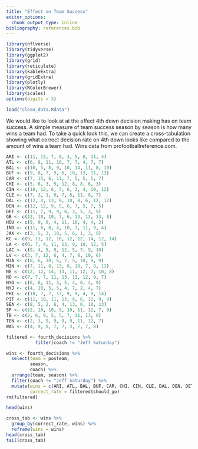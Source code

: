 ```yaml
---
title: "Effect on Team Success"
editor_options: 
  chunk_output_type: inline
bibliography: references.bib
---
```


```r
library(nflverse)
library(tidyverse)
library(ggplot2)
library(grid)
library(reticulate)
library(kableExtra)
library(gridExtra)
library(plotly)
library(RColorBrewer)
library(scales)
options(digits = 3)

load("clean_data.Rdata")
```

We would like to look at at the effect 4th down decision making has on team success. A simple measure of team success season by season is how many wins a team had. To take a quick look this, we can create a cross-tabulation showing what correct decision rate on 4th down looks like compared to the amount of wins a team had. Wins data from profootballreference.com. 

```r
ARI <- c(11, 13, 7, 8, 3, 5, 8, 11, 4)
ATL <- c(6, 8, 11, 10, 7, 7, 4, 7, 7)  
BAL <- c(10, 5, 8, 9, 10, 14, 11, 8, 10)  
BUF <- c(9, 8, 7, 9, 6, 10, 13, 11, 13)  
CAR <- c(7, 15, 6, 11, 7, 5, 5, 5, 7)  
CHI <- c(5, 6, 3, 5, 12, 8, 8, 6, 3)  
CIN <- c(10, 12, 6, 7, 6, 2, 4, 10, 12)  
CLE <- c(7, 3, 1, 0, 7, 6, 11, 8, 7)  
DAL <- c(12, 4, 13, 9, 10, 8, 6, 12, 12)  
DEN <- c(12, 12, 9, 5, 6, 7, 5, 7, 5)  
DET <- c(11, 7, 9, 9, 6, 3, 5, 3, 9)  
GB <- c(12, 10, 10, 7, 6, 13, 13, 13, 8)  
HOU <- c(9, 9, 9, 4, 11, 10, 4, 4, 3)  
IND <- c(11, 8, 8, 4, 10, 7, 11, 9, 4)  
JAX <- c(3, 5, 3, 10, 5, 6, 1, 3, 9)  
KC <- c(9, 11, 12, 10, 12, 12, 14, 12, 14)
LA <- c(6, 7, 4, 11, 13, 9, 10, 12, 5)
LAC <- c(9, 4, 5, 9, 12, 5, 7, 9, 10)  
LV <- c(3, 7, 12, 6, 4, 7, 8, 10, 6)  
MIA <- c(8, 6, 10, 6, 7, 5, 10, 9, 9)  
MIN <- c(7, 11, 8, 13, 8, 10, 7, 8, 13)  
NE <- c(12, 12, 14, 13, 11, 12, 7, 10, 8)  
NO <- c(7, 7, 7, 11, 13, 13, 12, 9, 7)  
NYG <- c(6, 6, 11, 3, 5, 4, 6, 4, 9)  
NYJ <- c(4, 10, 5, 5, 4, 7, 2, 4, 7)  
PHI <- c(10, 7, 7, 13, 9, 9, 4, 9, 14)  
PIT <- c(11, 10, 11, 13, 9, 8, 12, 9, 9)  
SEA <- c(8, 5, 2, 6, 4, 13, 6, 10, 13)  
SF <- c(12, 10, 10, 9, 10, 11, 12, 7, 9)
TB <- c(2, 6, 9, 5, 5, 7, 11, 13, 8)  
TEN <- c(2, 3, 9, 9, 9, 9, 11, 12, 7)  
WAS <- c(4, 9, 8, 7, 7, 3, 7, 7, 8)  
```


```r
filtered <- fourth_decisions %>% 
           filter(coach != "Jeff Saturday")

wins <- fourth_decisions %>%
  select(team = posteam,
         season, 
         coach) %>%
  arrange(team, season) %>%
  filter(coach != "Jeff Saturday") %>%
  mutate(wins = c(ARI, ATL, BAL, BUF, CAR, CHI, CIN, CLE, DAL, DEN, DET, GB, HOU, IND, JAX, KC, LA, LAC, LV, MIA, MIN, NE, NO, NYG, NYJ, PHI, PIT, SEA, SF, TB, TEN, WAS),
         correct_rate = filtered$should_go)
rm(filtered)

head(wins)
```

```r
cross_tab <- wins %>%
  group_by(correct_rate, wins) %>%
  reframe(wins = wins)
head(cross_tab)
tail(cross_tab)
```

